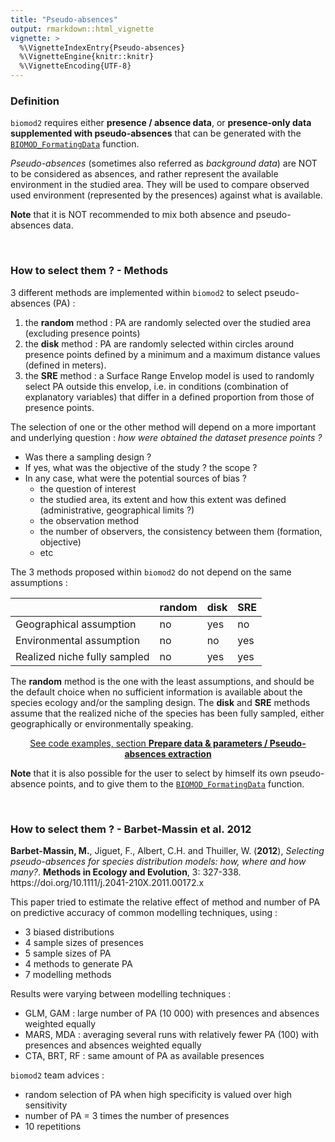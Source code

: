```yaml
---
title: "Pseudo-absences"
output: rmarkdown::html_vignette
vignette: >
  %\VignetteIndexEntry{Pseudo-absences}
  %\VignetteEngine{knitr::knitr}
  %\VignetteEncoding{UTF-8}
---
```


<link rel="stylesheet" href="https://use.fontawesome.com/releases/v5.0.13/css/all.css" integrity="sha384-DNOHZ68U8hZfKXOrtjWvjxusGo9WQnrNx2sqG0tfsghAvtVlRW3tvkXWZh58N9jp" crossorigin="anonymous">



### <i class="fas fa-address-card"></i> Definition

`biomod2` requires either **presence / absence data**, or **presence-only data supplemented with pseudo-absences** that can be generated with the [`BIOMOD_FormatingData`](../reference/BIOMOD_FormatingData.html) function.

*Pseudo-absences* (sometimes also referred as *background data*) are NOT to be considered as absences, and rather represent the available environment in the studied area. They will be used to compare observed used environment (represented by the presences) against what is available.

**Note** that it is NOT recommended to mix both absence and pseudo-absences data.

</br>

### <i class="fas fa-cookie"></i> How to select them ? - Methods

3 different methods are implemented within `biomod2` to select pseudo-absences (PA) :

1. the **random** method : PA are randomly selected over the studied area (excluding presence points)
2. the **disk** method : PA are randomly selected within circles around presence points defined by a minimum and a maximum distance values (defined in meters).
3. the **SRE** method : a Surface Range Envelop model is used to randomly select PA outside this envelop, i.e. in conditions (combination of explanatory variables) that differ in a defined proportion from those of presence points.


The selection of one or the other method will depend on a more important and underlying question : *how were obtained the dataset presence points ?*

- Was there a sampling design ?
- If yes, what was the objective of the study ? the scope ?
- In any case, what were the potential sources of bias ?
    + the question of interest
    + the studied area, its extent and how this extent was defined (administrative, geographical limits ?)
    + the observation method
    + the number of observers, the consistency between them (formation, objective)
    + etc


The 3 methods proposed within `biomod2` do not depend on the same assumptions :

|                              | random | disk | SRE |
| ---------------------------- | ------ | ---- | --- |
| Geographical assumption      | no     | yes  | no  |
| Environmental assumption     | no     | no   | yes |
| Realized niche fully sampled | no     | yes  | yes |

The **random** method is the one with the least assumptions, and should be the default choice when no sufficient information is available about the species ecology and/or the sampling design. The **disk** and **SRE** methods assume that the realized niche of the species has been fully sampled, either geographically or environmentally speaking.

<div style="text-align:center;">
[See code examples, section **Prepare data & parameters / Pseudo-absences extraction**](examples_1_mainFunctions.html)
</div>

**Note** that it is also possible for the user to select by himself its own pseudo-absence points, and to give them to the [`BIOMOD_FormatingData`](../reference/BIOMOD_FormatingData.html) function.

</br>

### <i class="fas fa-vial"></i> How to select them ? - Barbet-Massin et al. 2012

**Barbet-Massin, M.**, Jiguet, F., Albert, C.H. and Thuiller, W. (**2012**), *Selecting pseudo-absences for species distribution models: how, where and how many?*. **Methods in Ecology and Evolution**, 3: 327-338. https://doi.org/10.1111/j.2041-210X.2011.00172.x

This paper tried to estimate the relative effect of method and number of PA on predictive accuracy of common modelling techniques, using :

- 3 biased distributions
- 4 sample sizes of presences
- 5 sample sizes of PA
- 4 methods to generate PA
- 7 modelling methods

Results were varying between modelling techniques :

- GLM, GAM : large number of PA (10 000) with presences and absences weighted equally
- MARS, MDA : averaging several runs with relatively fewer PA (100) with presences and absences weighted equally
- CTA, BRT, RF : same amount of PA as available presences

`biomod2` team advices :

- random selection of PA when high specificity is valued over high sensitivity
- number of PA = 3 times the number of presences
- 10 repetitions


